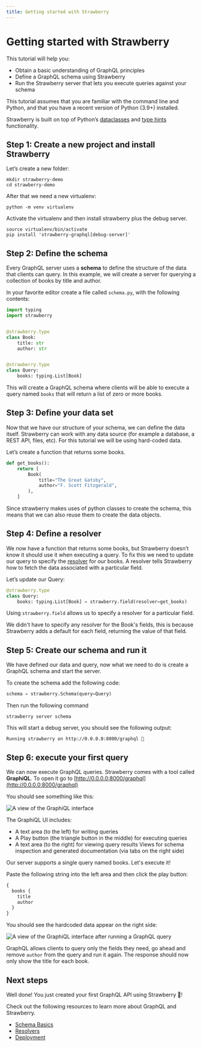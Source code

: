 ```yaml
---
title: Getting started with Strawberry
---
```


# Getting started with Strawberry

This tutorial will help you:

- Obtain a basic understanding of GraphQL principles
- Define a GraphQL schema using Strawberry
- Run the Strawberry server that lets you execute queries against your schema

This tutorial assumes that you are familiar with the command line and Python,
and that you have a recent version of Python (3.9+) installed.

Strawberry is built on top of Python’s
[dataclasses](https://realpython.com/python-data-classes/) and
[type hints](https://docs.python.org/3/library/typing.html) functionality.

## Step 1: Create a new project and install Strawberry

Let’s create a new folder:

```shell
mkdir strawberry-demo
cd strawberry-demo
```

After that we need a new virtualenv:

```shell
python -m venv virtualenv
```

Activate the virtualenv and then install strawberry plus the debug server.

```shell
source virtualenv/bin/activate
pip install 'strawberry-graphql[debug-server]'
```

## Step 2: Define the schema

Every GraphQL server uses a **schema** to define the structure of the data that
clients can query. In this example, we will create a server for querying a
collection of books by title and author.

In your favorite editor create a file called `schema.py`, with the following
contents:

```python
import typing
import strawberry


@strawberry.type
class Book:
    title: str
    author: str


@strawberry.type
class Query:
    books: typing.List[Book]
```

This will create a GraphQL schema where clients will be able to execute a query
named `books` that will return a list of zero or more books.

## Step 3: Define your data set

Now that we have our structure of your schema, we can define the data itself.
Strawberry can work with any data source (for example a database, a REST API,
files, etc). For this tutorial we will be using hard-coded data.

Let’s create a function that returns some books.

```python
def get_books():
    return [
        Book(
            title="The Great Gatsby",
            author="F. Scott Fitzgerald",
        ),
    ]
```

Since strawberry makes uses of python classes to create the schema, this means
that we can also reuse them to create the data objects.

## Step 4: Define a resolver

We now have a function that returns some books, but Strawberry doesn’t know it
should use it when executing a query. To fix this we need to update our query to
specify the [resolver](/docs/types/resolvers) for our books. A resolver tells
Strawberry how to fetch the data associated with a particular field.

Let’s update our Query:

```python
@strawberry.type
class Query:
    books: typing.List[Book] = strawberry.field(resolver=get_books)
```

Using `strawberry.field` allows us to specify a resolver for a particular field.

<Note>


We didn't have to specify any resolver for the Book's fields, this is because
Strawberry adds a default for each field, returning the value of that field.

</Note>


## Step 5: Create our schema and run it

We have defined our data and query, now what we need to do is create a GraphQL
schema and start the server.

To create the schema add the following code:

```python
schema = strawberry.Schema(query=Query)
```

Then run the following command

```shell
strawberry server schema
```

This will start a debug server, you should see the following output:

```text
Running strawberry on http://0.0.0.0:8000/graphql 🍓
```

## Step 6: execute your first query

We can now execute GraphQL queries. Strawberry comes with a tool called
**GraphiQL**. To open it go to
[http://0.0.0.0:8000/graphql](http://0.0.0.0:8000/graphql)

You should see something like this:

![A view of the GraphiQL interface](./images/index-server.png)

The GraphiQL UI includes:

- A text area (to the left) for writing queries
- A Play button (the triangle button in the middle) for executing queries
- A text area (to the right) for viewing query results Views for schema
  inspection and generated documentation (via tabs on the right side)

Our server supports a single query named books. Let's execute it!

Paste the following string into the left area and then click the play button:

```graphql
{
  books {
    title
    author
  }
}
```

You should see the hardcoded data appear on the right side:

![A view of the GraphiQL interface after running a GraphQL query](./images/index-query-example.png)

GraphQL allows clients to query only the fields they need, go ahead and remove
`author` from the query and run it again. The response should now only show the
title for each book.

## Next steps

<!--alex ignore retext-equality -->


Well done! You just created your first GraphQL API using Strawberry 🙌!

Check out the following resources to learn more about GraphQL and Strawberry.

- [Schema Basics](/docs/general/schema-basics)
- [Resolvers](/docs/types/resolvers)
- [Deployment](/docs/operations/deployment)
